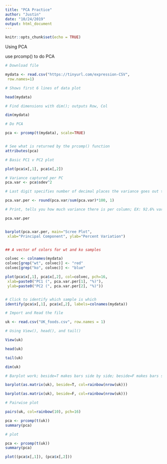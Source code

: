 ```yaml
---
title: "PCA Practice"
author: "Justin"
date: "10/24/2019"
output: html_document
---
```


```r
knitr::opts_chunk$set(echo = TRUE)
```

Using PCA

use prcomp() to do PCA

```r
# Download file

mydata <- read.csv("https://tinyurl.com/expression-CSV",
 row.names=1)

# Shows first 6 lines of data plot

head(mydata)

# Find dimensions with dim(); outputs Row, Col

dim(mydata)

# Do PCA

pca <- prcomp(t(mydata), scale=TRUE) 


# See what is returned by the prcomp() function
attributes(pca) 

# Basic PC1 v PC2 plot

plot(pca$x[,1], pca$x[,2])

# Variance captured per PC
pca.var <- pca$sdev^2 

# Last digit specifies number of decimal places the variance goes out to

pca.var.per <- round(pca.var/sum(pca.var)*100, 1) 

# Print, tells you how much variance there is per column; EX: 92.6% variance in column 1, etc

pca.var.per


barplot(pca.var.per, main="Scree Plot",
 xlab="Principal Component", ylab="Percent Variation")


## A vector of colors for wt and ko samples

colvec <- colnames(mydata)
colvec[grep("wt", colvec)] <- "red"
colvec[grep("ko", colvec)] <- "blue"

plot(pca$x[,1], pca$x[,2], col=colvec, pch=16,
 xlab=paste0("PC1 (", pca.var.per[1], "%)"),
 ylab=paste0("PC2 (", pca.var.per[2], "%)")) 


# Click to identify which sample is which
identify(pca$x[,1], pca$x[,2], labels=colnames(mydata)) 


```


```r
# Import and Read the file

uk <- read.csv("UK_foods.csv", row.names = 1)
```


```r
# Using View(), head(), and tail()

View(uk)

head(uk)

tail(uk)

dim(uk)

# Barplot work; beside=T makes bars side by side; beside=F makes bars stacked

barplot(as.matrix(uk), beside=T, col=rainbow(nrow(uk)))

barplot(as.matrix(uk), beside=F, col=rainbow(nrow(uk)))

# Pairwise plot

pairs(uk, col=rainbow(10), pch=16)

pca <- prcomp(t(uk))
summary(pca)


```

```r
# plot

pca <- prcomp(t(uk))
summary(pca)

plot((pca$x[,1]), (pca$x[,2]))














```


